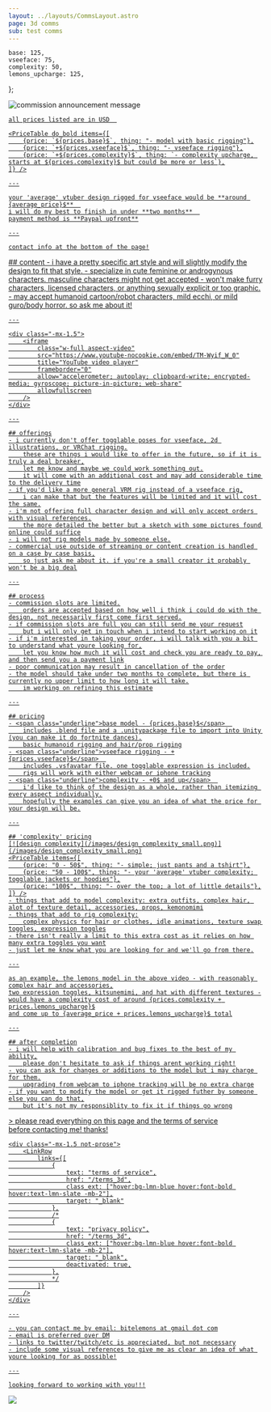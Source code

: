 ```yaml
---
layout: ../layouts/CommsLayout.astro
page: 3d comms
sub: test comms
---
```


    base: 125,
    vseeface: 75,
    complexity: 50,
    lemons_upcharge: 125,
};


<Wide>
    <div class="relative not-prose">
        <img class="z-0" src="/images/comms_announce_web.png" alt="commission announcement message"/>
        <a href="/commissions_3d" class="absolute top-[87%] left-[18%] bottom-[7%] right-[19%]" />
        <div class="z-10 absolute top-[16%] inset-x-[17%] max-w-sm text-xs md:text-lg text-center font-bold">
            <CommissionStatus status="open"/>
        </div>
    </div>
</Wide>

<Section title="quick overview" bg_color="bg-lmn-blue">
    <div class="h-1" />

    all prices listed are in USD  

    <PriceTable do_bold items={[
        {price: `${prices.base}$`, thing: "- model with basic rigging"},
        {price: `+${prices.vseeface}$`, thing: "- vseeface rigging"},
        {price: `+${prices.complexity}$`, thing: `- complexity upcharge, starts at ${prices.complexity}$ but could be more or less`},
    ]} />

    ---

    your 'average' vtuber design rigged for vseeface would be **around {average_price}$**  
    i will do my best to finish in under **two months**  
    payment method is **Paypal upfront**

    ---

    contact info at the bottom of the page!
</Section>

<Section title="info" bg_color="bg-lmn-pink" no_flex>
    ## content
    - i have a pretty specific art style and will slightly modify the design to fit that style.
    - specialize in cute feminine or androgynous characters. masculine characters might not get accepted
    - won't make furry characters, licensed characters, or anything sexually explicit or too graphic.
    - may accept humanoid cartoon/robot characters, mild ecchi, or mild guro/body horror. so ask me about it!

    ---

    <div class="-mx-1.5">
        <iframe
            class="w-full aspect-video"
            src="https://www.youtube-nocookie.com/embed/TM-Wyif_W_0"
            title="YouTube video player"
            frameborder="0"
            allow="accelerometer; autoplay; clipboard-write; encrypted-media; gyroscope; picture-in-picture; web-share"
            allowfullscreen
        />
    </div>

    ---

    ## offerings
    - i currently don't offer togglable poses for vseeface, 2d illustrations, or VRChat rigging.
        these are things i would like to offer in the future, so if it is truly a deal breaker,
        let me know and maybe we could work something out.
        it will come with an additional cost and may add considerable time to the delivery time
    - if you'd like a more general VRM rig instead of a vseeface rig,
        i can make that but the features will be limited and it will cost the same.
    - i'm not offering full character design and will only accept orders with visual references.
        the more detailed the better but a sketch with some pictures found online could suffice
    - i will not rig models made by someone else.
    - commercial use outside of streaming or content creation is handled on a case by case basis,
        so just ask me about it. if you're a small creator it probably won't be a big deal

    ---

    ## process
    - commission slots are limited.
        orders are accepted based on how well i think i could do with the design, not necessarily first come first served.
    - if commission slots are full you can still send me your request
        but i will only get in touch when i intend to start working on it
    - if i'm interested in taking your order, i will talk with you a bit to understand what youre looking for,
        let you know how much it will cost and check you are ready to pay, and then send you a payment link
    - poor communication may result in cancellation of the order
    - the model should take under two months to complete, but there is currently no upper limit to how long it will take.
        im working on refining this estimate

    ---

    ## pricing
    - <span class="underline">base model - {prices.base}$</span>  
        includes .blend file and a .unitypackage file to import into Unity (you can make it do fortnite dances).
        basic humanoid rigging and hair/prop rigging
    - <span class="underline">vseeface rigging - +{prices.vseeface}$</span>  
        includes .vsfavatar file. one togglable expression is included.
        rigs will work with either webcam or iphone tracking
    - <span class="underline">complexity - +0$ and up</span>  
        i'd like to think of the design as a whole, rather than itemizing every aspect individually.
        hopefully the examples can give you an idea of what the price for your design will be.

    ---

    ## 'complexity' pricing
    [![design complexity](/images/design_complexity_small.png)](/images/design_complexity_small.png)
    <PriceTable items={[
        {price: "0 - 50$", thing: "- simple; just pants and a tshirt"},
        {price: "50 - 100$", thing: "- your 'average' vtuber complexity; togglable jackets or hoodies"},
        {price: "100$", thing: "- over the top; a lot of little details"},
    ]} />
    - things that add to model complexity: extra outfits, complex hair, alot of texture detail, accessories, props, kemonomimi
    - things that add to rig complexity:
        complex physics for hair or clothes, idle animations, texture swap toggles, expression toggles
    - there isn't really a limit to this extra cost as it relies on how many extra toggles you want
    - just let me know what you are looking for and we'll go from there.

    ---

    as an example, the lemons model in the above video - with reasonably complex hair and accessories,
    two expression toggles, kitsunemimi, and hat with different textures -
    would have a complexity cost of around {prices.complexity + prices.lemons_upcharge}$
    and come up to {average_price + prices.lemons_upcharge}$ total

    ---

    ## after completion
    - i will help with calibration and bug fixes to the best of my ability,
        please don't hesitate to ask if things arent working right!
    - you can ask for changes or additions to the model but i may charge for them.
        upgrading from webcam to iphone tracking will be no extra charge
    - if you want to modify the model or get it rigged futher by someone else you can do that,
        but it's not my responsiblity to fix it if things go wrong
</Section>

<Section title="contact" bg_color="bg-lmn-green">
    > please read everything on this page and the terms of service before&nbsp;contacting&nbsp;me! thanks!

    <div class="-mx-1.5 not-prose">
        <LinkRow
            links={[
                {
                    text: "terms of service",
                    href: "/terms_3d",
                    class_ext: ["hover:bg-lmn-blue hover:font-bold hover:text-lmn-slate -mb-2"],
                    target: "_blank"
                },
                /*
                {
                    text: "privacy policy",
                    href: "/terms_3d",
                    class_ext: ["hover:bg-lmn-blue hover:font-bold hover:text-lmn-slate -mb-2"],
                    target: "_blank",
                    deactivated: true,
                },
                */
            ]}
        />
    </div>

    ---

    - you can contact me by email: bitelemons at gmail dot com
    - email is preferred over DM
    - links to twitter/twitch/etc is appreciated, but not necessary
    - include some visual references to give me as clear an idea of what youre looking for as possible!

    ---

    looking forward to working with you!!!
</Section>

<div class="not-prose">
    <a href="/images/mugi_salute.png">
        <img class="drop-shadow" src="/images/mugi_salute_crop.png" />
    </a>
</div>